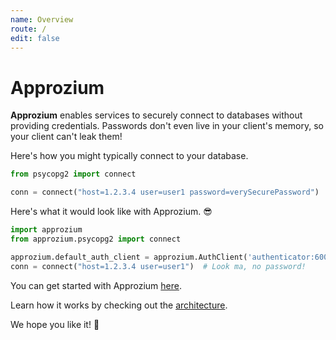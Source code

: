```yaml
---
name: Overview
route: /
edit: false
---
```


# Approzium
**Approzium** enables services to securely connect to databases without providing credentials. Passwords don't even live
in your client's memory, so your client can't leak them!

Here's how you might typically connect to your database.
```python
from psycopg2 import connect

conn = connect("host=1.2.3.4 user=user1 password=verySecurePassword")
```

Here's what it would look like with Approzium. 😎
```python
import approzium
from approzium.psycopg2 import connect

approzium.default_auth_client = approzium.AuthClient('authenticator:6000')
conn = connect("host=1.2.3.4 user=user1")  # Look ma, no password!
```

You can get started with Approzium [here](/quickstart).

Learn how it works by checking out the [architecture](/architecture).

We hope you like it! 🤗

